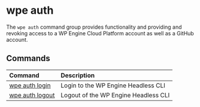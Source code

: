 # wpe auth

The `wpe auth` command group provides functionality and providing and revoking access to a WP Engine Cloud Platform account as well as a GitHub account.

## Commands

| Command                          | Description                          |
| :------------------------------- | :----------------------------------- |
| [wpe auth login](./auth/login)   | Login to the WP Engine Headless CLI  |
| [wpe auth logout](./auth/logout) | Logout of the WP Engine Headless CLI |
